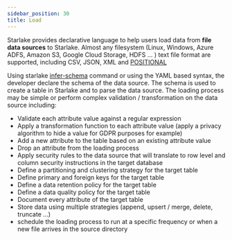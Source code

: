 ```yaml
---
sidebar_position: 30
title: Load
---
```




Starlake provides declarative language to help users load data from __file data sources__ to Starlake.
Almost any filesystem (Linux, Windows, Azure ADFS, Amazon S3, Google Cloud Storage, HDFS ... ) text file format are supported, including CSV, JSON, XML and [POSITIONAL](https://www.ibm.com/docs/en/order-management?topic=formats-positional-flat-files)

Using starlake [infer-schema](../cli/infer-schema) command or using the YAML based syntax, the developer declare the schema of the data source. The schema is used to create a table in Starlake and to parse the data source.
The loading process may be simple or perform complex validation / transformation on the data source including:
- Validate each attribute value against a regular expression
- Apply a transformation function to each attribute value (apply a privacy algorithm to hide a value for GDPR purposes for example)
- Add a new attribute to the table based on an existing attribute value
- Drop an attribute from the loading process
- Apply security rules to the data source that will translate to row level and column security instructions in the target database
- Define a partitioning and clustering strategy for the target table
- Define primary and foreign keys for the target table
- Define a data retention policy for the target table
- Define a data quality policy for the target table
- Document every attribute of the target table
- Store data using multiple strategies (append, upsert / merge, delete, truncate ...)
- schedule the loading process to run at a specific frequency or when a new file arrives in the source directory

